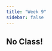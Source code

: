```yaml
---
title: "Week 9"
sidebar: false
---
```


## No Class!

::: columns
::: {.column width="35%"}
:::
:::
